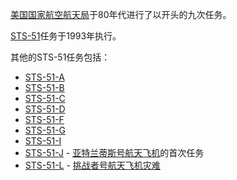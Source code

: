[[美国国家航空航天局|美国国家航空航天局]]于80年代进行了以{{lang|en|STS-51}}开头的九次任务。

[[STS-51|STS-51]]任务于1993年执行。

其他的STS-51任务包括：
*[[STS-51-A|STS-51-A]]
*[[STS-51-B|STS-51-B]]
*[[STS-51-C|STS-51-C]]
*[[STS-51-D|STS-51-D]]
*[[STS-51-F|STS-51-F]]
*[[STS-51-G|STS-51-G]]
*[[STS-51-I|STS-51-I]]
*[[STS-51-J|STS-51-J]] - [[亞特蘭提斯號太空梭|亚特兰蒂斯号航天飞机]]的首次任务
*[[STS-51-L|STS-51-L]] - [[挑战者号航天飞机灾难|挑战者号航天飞机灾难]]

{{Disambiguation|Cat=混合名称事件消歧义}}